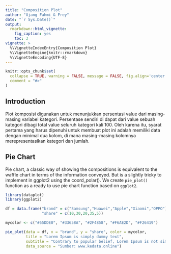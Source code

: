 ```yaml
---
title: "Composition Plot"
author: "Ujang Fahmi & Frey"
date: "`r Sys.Date()`"
output: 
  rmarkdown::html_vignette:
    fig_caption: yes
    toc: 3
vignette: >
  %\VignetteIndexEntry{Composition Plot}
  %\VignetteEngine{knitr::rmarkdown}
  %\VignetteEncoding{UTF-8}
---
```


```r
knitr::opts_chunk$set(
  collapse = TRUE, warning = FALSE, message = FALSE, fig.align='center', fig.width=7, fig.height=5,
  comment = "#>"
)
```

## Introduction

Plot komposisi digunakan untuk menunjukkan persentasi value dari masing-masing variabel kategori. Persentase sendiri di dapat dari value sebuah kategori dibagi total value seluruh kategori kali 100. Oleh karena itu, syarat pertama yang harus dipenuhi untuk membuat plot ini adalah memiliki data dengan minimal dua kolom, di mana masing-masing kolomnya merepresentasikan kategori dan jumlah.  

## Pie Chart

Pie chart, a classic way of showing the compositions is equivalent to the waffle chart in terms of the information conveyed. But is a slightly tricky to implement in ggplot2 using the coord_polar(). We create `pie_plot()` function as a ready to use pie chart function based on `ggplot2`.

```r
library(dataplot)
library(ggplot2)

df = data.frame("brand" = c("Samsung","Huawei","Apple","Xiaomi","OPPO"),
                "share" = c(10,30,20,35,5))

mycolor <- c("#55DDE0", "#33658A", "#2F4858", "#F6AE2D", "#F26419")

pie_plot(data = df, x = "brand", y = "share", color = mycolor,
         title = "Lorem Ipsum is simply dummy text",
         subtitle = "Contrary to popular belief, Lorem Ipsum is not simply random text",
         data_source = "Sumber: www.kedata.online")

```

